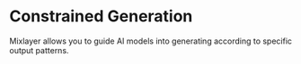 # Constrained Generation 

Mixlayer allows you to guide AI models into generating according to specific output patterns. 
